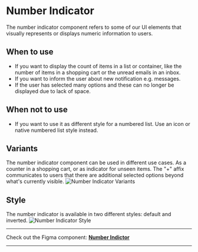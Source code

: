


<Meta of={NumberIndicatorStories} />

# Number Indicator
The number indicator component refers to some of our UI elements that visually represents or displays numeric information to users.

## When to use
- If you want to display the count of items in a list or container, like the number of items in a shopping cart or the unread emails in an inbox.
- If you want to inform the user about new notification e.g. messages.
- If the user has selected many options and these can no longer be displayed due to lack of space.

## When not to use
- If you want to use it as different style for a numbered list. Use an icon or native numbered list style instead.

## Variants
The number indicator component can be used in different use cases. As a counter in a shopping cart, or as indicator for unseen items. The "+" affix communicates to users that there are additional selected options beyond what's currently visible.
<img src={NumberIndicatorUse} alt="Number Indicator Variants" />

## Style
The number indicator is available in two different styles: default and inverted.
<img src={NumberIndicatorStyle} alt="Number Indicator Style" />


***
Check out the Figma component: **[Number Indictor](https://www.figma.com/file/zPvPwPgb4EsYFXKC2nhzSG/Infineon-DDS-%7C-Main?type=design&node-id=14392-7580&mode=design&t=pKWbfynUyxqZh47W-4)**
***